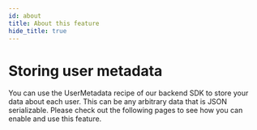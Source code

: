 ```yaml
---
id: about
title: About this feature
hide_title: true
---
```


<!-- ./emailpassword/common-customizations/usermetadata/about.mdx -->

# Storing user metadata

You can use the UserMetadata recipe of our backend SDK to store your data about each user. This can be any arbitrary data that is JSON serializable. Please check out the following pages to see how you can enable and use this feature.
